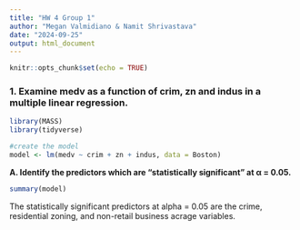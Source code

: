 ```yaml
---
title: "HW 4 Group 1"
author: "Megan Valmidiano & Namit Shrivastava"
date: "2024-09-25"
output: html_document
---
```


```r
knitr::opts_chunk$set(echo = TRUE)
```

### 1. Examine medv as a function of crim, zn and indus in a multiple linear regression.

```r
library(MASS)
library(tidyverse)
```

```r
#create the model
model <- lm(medv ~ crim + zn + indus, data = Boston)
```

**A. Identify the predictors which are “statistically significant” at α = 0.05.**

```r
summary(model)
```

The statistically significant predictors at alpha = 0.05 are the crime, residential zoning, and non-retail business acrage variables.